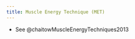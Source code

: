 ```yaml
---
title: Muscle Energy Technique (MET)
---
```



::: {.callout}

- See @chaitowMuscleEnergyTechniques2013

:::